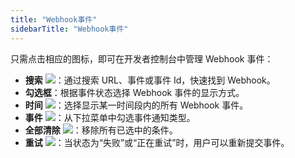 ```yaml
---
title: "Webhook事件"
sidebarTitle: "Webhook事件"
---
```


只需点击相应的图标，即可在开发者控制台中管理 Webhook 事件：

- **搜索** <img src="/images/developer-console/icon_search.svg" className="icon"></img>：通过搜索 URL、事件或事件 Id，快速找到 Webhook。
- **勾选框**：根据事件状态选择 Webhook 事件的显示方式。
- **时间** <img src="/images/developer-console/button_time.svg" className="icon"></img>：选择显示某一时间段内的所有 Webhook 事件。
- **事件** <img src="/images/developer-console/button_event.svg" className="icon"></img>：从下拉菜单中勾选事件通知类型。
- **全部清除** <img src="/images/developer-console/button_clear all.svg" className="icon"></img>：移除所有已选中的条件。
- **重试** <img src="/images/developer-console/button_retry.svg" className="icon"></img>：当状态为“失败”或“正在重试”时，用户可以重新提交事件。